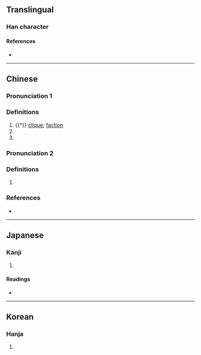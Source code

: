 {{character info/new}}
==Translingual==

===Han character===
{{Han char|rn=9|rad=人|as=11|sn=13|four=22127|canj=OUBB|ids=⿰亻崩}}

====References====
* {{Han ref|kx=0114.160|dkj=01012|dj=0242.240|hdz=10211.080|uh=50B0|ud=20656|bh=DCBD|bd=56509}}

----

==Chinese==
{{zh-forms}}

===Pronunciation 1===
{{zh-pron
|m=bēng
|c=bang1
|cat=n,v
}}

===Definitions===
{{zh-hanzi}}

# {{†}} [[clique]]; [[faction]]
# {{zh-alt-form|崩|to [[collapse]]}}
# {{zh-alt-form|繃|to [[taut]]}}

===Pronunciation 2===
{{zh-pron
|m=péng
|c=pang4
|cat=pn
}}

===Definitions===
{{zh-hanzi}}

# {{surname|lang=zh}}

===References===
* {{R:yue:Hanzi}}

----

==Japanese==

===Kanji===
{{ja-kanji|grade=|rs=人11}}

# {{defn|lang=ja|sort=人11}}

====Readings====
* {{ja-readings|on=[[ほう]] (hō), [[ぼう]] (bō)|kun=[[とも]] (tomo), [[ともがら]] (tomogara), [[おもねりくみする]] (omonerikumisuru)}}

----

==Korean==

===Hanja===
{{ko-hanja|hangeul=붕|rv=bung|mr=pung}}

# {{defn|lang=ko|sort=人11}}